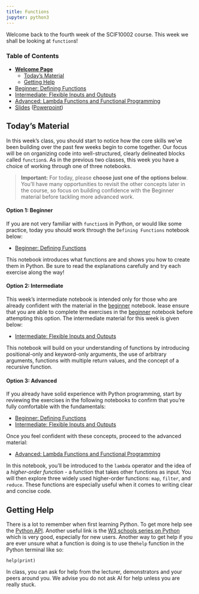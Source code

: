 ```yaml
---
title: Functions
jupyter: python3
---
```




Welcome back to the fourth week of the SCIF10002 course. This week we shall be looking at `function`s!

### Table of Contents


 - [**Welcome Page**](./week_04_home.qmd)
   - [Today's Material](#Today's-Material)
   - [Getting Help](#Getting-Help)

 - [Beginner: Defining Functions](./week_04_functions_beginner.qmd)
 - [Intermediate: Flexible Inputs and Outputs](./week_04_functions_intermediate.qmd)
 - [Advanced: Lambda Functions and Functional Programming](./week_04_functions_advanced.qmd)
 - [Slides](./week_04_slides.qmd) ([Powerpoint](./Lecture4_Functions.pptx))

## Today's Material

In this week's class, you should start to notice how the core skills we've been building over the past few weeks begin to come together. Our focus will be on organizing code into well-structured, clearly delineated blocks called `function`s. As in the previous two classes, this week you have a choice of working through one of three notebooks.

> **Important:** For today, please **choose just one of the options below**. You’ll have many opportunities to revisit the other concepts later in the course, so focus on building confidence with the Beginner material before tackling more advanced work.

#### Option 1: Beginner

If you are not very familiar with `function`s in Python, or would like some practice, today you should work through the `Defining Functions` notebook below:

- [Beginner: Defining Functions](./week_04_functions_beginner.qmd)

This notebook introduces what functions are and shows you how to create them in Python. Be sure to read the explanations carefully and try each exercise along the way!

#### Option 2: Intermediate

This week's intermediate notebook is intended only for those who are already confident with the material in the  [beginner](./week_04_functions_beginner.qmd) notebook. lease ensure that you are able to complete the exercises in the [beginner](./week_04_functions_beginner.qmd) notebook before attempting this option. The intermediate material for this week is given below:

 - [Intermediate: Flexible Inputs and Outputs](./week_04_functions_intermediate.qmd)

This notebook will build on your understanding of functions by introducing positional-only and keyword-only arguments, the use of arbitrary arguments, functions with multiple return values, and the concept of a recursive function.

#### Option 3: Advanced

If you already have solid experience with Python programming, start by reviewing the exercises in the following notebooks to confirm that you're fully comfortable with the fundamentals:

- [Beginner: Defining Functions](./week_04_functions_beginner.qmd)  
- [Intermediate: Flexible Inputs and Outputs](./week_04_functions_intermediate.qmd)

Once you feel confident with these concepts, proceed to the advanced material:

- [Advanced: Lambda Functions and Functional Programming](./week_04_functions_advanced.qmd)

In this notebook, you'll be introduced to the `lambda` operator and the idea of a *higher-order function* - a function that takes other functions as input. You will then explore three widely used higher-order functions: `map`, `filter`, and `reduce`. These functions are especially useful when it comes to writing clear and concise code.

## Getting Help

There is a lot to remember when first learning Python. To get more help see the [Python API](https://docs.python.org/3/library/). Another useful link is the [W3 schools series on Python](https://www.w3schools.com/python/) which is very good, especially for new users. Another way to get help if you are ever unsure what a function is doing is to use the`help` function in the Python terminal like so:

```pyodide
help(print)
```

In class, you can ask for help from the lecturer, demonstrators and your peers around you. We advise you do not ask AI for help unless you are really stuck.

